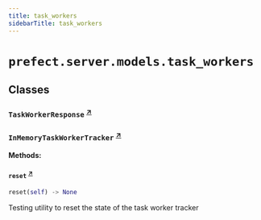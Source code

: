 ```yaml
---
title: task_workers
sidebarTitle: task_workers
---
```


# `prefect.server.models.task_workers`

## Classes

### `TaskWorkerResponse` <sup><a href="https://github.com/prefecthq/prefect/blob/main/src/prefect/server/models/task_workers.py#L16" target="_blank">↗</a></sup>

### `InMemoryTaskWorkerTracker` <sup><a href="https://github.com/prefecthq/prefect/blob/main/src/prefect/server/models/task_workers.py#L22" target="_blank">↗</a></sup>

**Methods:**

#### `reset` <sup><a href="https://github.com/prefecthq/prefect/blob/main/src/prefect/server/models/task_workers.py#L74" target="_blank">↗</a></sup>

```python
reset(self) -> None
```

Testing utility to reset the state of the task worker tracker

